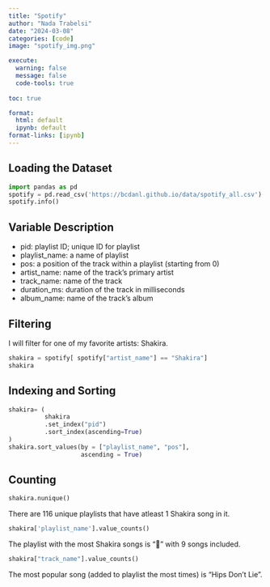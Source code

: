 ```yaml
---
title: "Spotify"
author: "Nada Trabelsi"
date: "2024-03-08"
categories: [code]
image: "spotify_img.png"

execute: 
  warning: false
  message: false
  code-tools: true
  
toc: true

format: 
  html: default
  ipynb: default
format-links: [ipynb]
---
```

## Loading the Dataset
```python
import pandas as pd
spotify = pd.read_csv('https://bcdanl.github.io/data/spotify_all.csv')
spotify.info()
```
## Variable Description

* pid: playlist ID; unique ID for playlist
* playlist_name: a name of playlist
* pos: a position of the track within a playlist (starting from 0)
* artist_name: name of the track’s primary artist
* track_name: name of the track
* duration_ms: duration of the track in milliseconds
* album_name: name of the track’s album

## Filtering
I will filter for one of my favorite artists: Shakira.
```python
shakira = spotify[ spotify["artist_name"] == "Shakira"]
shakira
```

## Indexing and Sorting
```python
shakira= (
          shakira
          .set_index("pid")
          .sort_index(ascending=True)
)
shakira.sort_values(by = ["playlist_name", "pos"],
                    ascending = True)
```

## Counting
```python
shakira.nunique()
```
There are 116 unique playlists that have atleast 1 Shakira song in it.
```python
shakira['playlist_name'].value_counts()
```
The playlist with the most Shakira songs is "💃" with 9 songs included.

```python
shakira["track_name"].value_counts()
```
The most popular song (added to playlist the most times) is "Hips Don't Lie".



